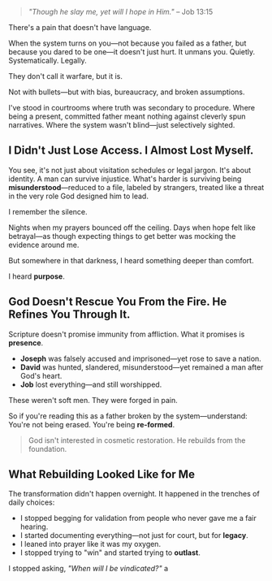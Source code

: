 > *"Though he slay me, yet will I hope in Him."* – Job 13:15

There's a pain that doesn't have language.

When the system turns on you—not because you failed as a father, but because you dared to be one—it doesn't just hurt. It unmans you. Quietly. Systematically. Legally.

They don't call it warfare, but it is.

Not with bullets—but with bias, bureaucracy, and broken assumptions.

I've stood in courtrooms where truth was secondary to procedure. Where being a present, committed father meant nothing against cleverly spun narratives. Where the system wasn't blind—just selectively sighted.

## I Didn't Just Lose Access. I Almost Lost Myself.

You see, it's not just about visitation schedules or legal jargon. It's about identity. A man can survive injustice. What's harder is surviving being **misunderstood**—reduced to a file, labeled by strangers, treated like a threat in the very role God designed him to lead.

I remember the silence.

Nights when my prayers bounced off the ceiling. Days when hope felt like betrayal—as though expecting things to get better was mocking the evidence around me.

But somewhere in that darkness, I heard something deeper than comfort.

I heard **purpose**.

## God Doesn't Rescue You From the Fire. He Refines You Through It.

Scripture doesn't promise immunity from affliction. What it promises is **presence**.

- **Joseph** was falsely accused and imprisoned—yet rose to save a nation.  
- **David** was hunted, slandered, misunderstood—yet remained a man after God's heart.  
- **Job** lost everything—and still worshipped.  

These weren't soft men. They were forged in pain.

So if you're reading this as a father broken by the system—understand: You're not being erased. You're being **re-formed**.

> God isn't interested in cosmetic restoration. He rebuilds from the foundation.

## What Rebuilding Looked Like for Me

The transformation didn't happen overnight. It happened in the trenches of daily choices:

- I stopped begging for validation from people who never gave me a fair hearing.  
- I started documenting everything—not just for court, but for **legacy**.  
- I leaned into prayer like it was my oxygen.  
- I stopped trying to "win" and started trying to **outlast**.  

I stopped asking, *"When will I be vindicated?"* a
